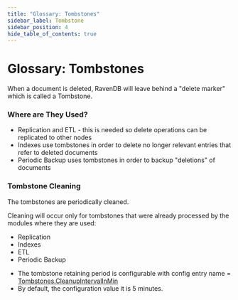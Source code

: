 ```yaml
---
title: "Glossary: Tombstones"
sidebar_label: Tombstone
sidebar_position: 4
hide_table_of_contents: true
---
```



# Glossary: Tombstones

When a document is deleted, RavenDB will leave behind a "delete marker" which is called a Tombstone. 
  
### Where are They Used?

* Replication and ETL - this is needed so delete operations can be replicated to other nodes
* Indexes use tombstones in order to delete no longer relevant entries that refer to deleted documents
* Periodic Backup uses tombstones in order to backup "deletions" of documents

### Tombstone Cleaning

The tombstones are periodically cleaned.  

Cleaning will occur only for tombstones that were already processed by the modules where they are used:

* Replication
* Indexes
* ETL 
* Periodic Backup

<Admonition type="note" title="Note">

* The tombstone retaining period is configurable with config entry name = 
  [Tombstones.CleanupIntervalInMin](../server/configuration/tombstone-configuration.mdx)  
* By default, the configuration value it is 5 minutes.  
</Admonition>
